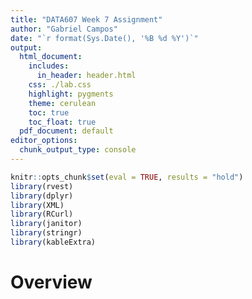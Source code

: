 ```yaml
---
title: "DATA607 Week 7 Assignment"
author: "Gabriel Campos"
date: "`r format(Sys.Date(), '%B %d %Y')`"
output: 
  html_document:
    includes:
      in_header: header.html
    css: ./lab.css
    highlight: pygments
    theme: cerulean
    toc: true
    toc_float: true
  pdf_document: default
editor_options: 
  chunk_output_type: console
---
```


```r
knitr::opts_chunk$set(eval = TRUE, results = "hold")
library(rvest)
library(dplyr)
library(XML)
library(RCurl)
library(janitor)
library(stringr)
library(kableExtra)
```

Overview
========



